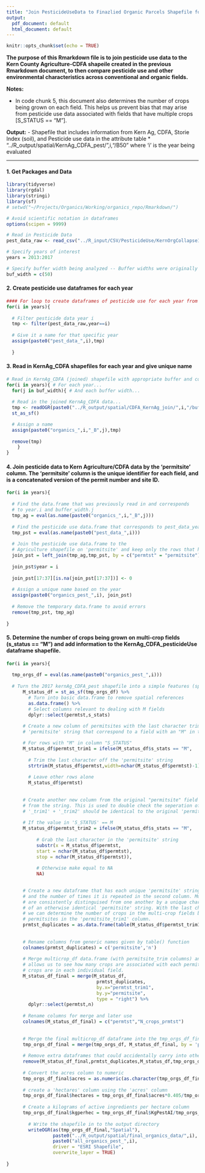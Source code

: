 ```yaml
---
title: "Join PesticideUseData to Finazlied Organic Parcels Shapefile for all years"
output:
  pdf_document: default
  html_document: default
---
```


```r
knitr::opts_chunk$set(echo = TRUE)
```

**The purpose of this Rmarkdown file is to join pesticide use data to the Kern County Agriculture-CDFA shapeile created in the previous Rmarkdown document, to then compare pesticide use  and other environmental characteristics across conventional and organic fields.**  


**Notes:**

- In code chunk 5, this document also determines the number of crops being grown on each field. This helps us prevent bias that may arise from pesticide use data associated with fields that have multiple crops [S_STATUS == "M"].

**Output:**
- Shapefile that includes information from Kern Ag, CDFA, Storie Index (soil), and Pesticide use data in the attribute table
      * "../R_output/spatial/KernAg_CDFA_pest/",i,"/B50"
       where 'i' is the year being evaluated

---


#### 1. Get Packages and Data
```r

library(tidyverse)
library(rgdal)
library(stringi)
library(sf)
# setwd("~/Projects/Organics/Working/organics_repo/Rmarkdown/")

# Avoid scientific notation in dataframes
options(scipen = 9999) 

# Read in Pesticide Data 
pest_data_raw <- read_csv("../R_input/CSV/PesticideUse/KernOrgCollapse1317.csv")

# Specify years of interest
years = 2013:2017

# Specify buffer width being analyzed -- Buffer widths were originally implemented in the Kern Agriculture CDFA Parcel spatial join. 
buf_width = c(50)
```

#### 2. Create pesticide use dataframes for each year
```r

#### For loop to create dataframes of pesticide use for each year from 2013:2017
for(i in years){ 
  
  # Filter pesticide data year i
  tmp <- filter(pest_data_raw,year==i)
  
  # Give it a name for that specific year
  assign(paste0("pest_data_",i),tmp)
  
  }

```


#### 3. Read in KernAg_CDFA shapefiles for each year and give unique name
```r

# Read in KernAg_CDFA (joined) shapefile with appropriate buffer and convert to spatial dataframe
for(i in years){ # For each year...
  for(j in buf_width){ # And each buffer width...
  
  # Read in the joined KernAg_CDFA data...
  tmp <- readOGR(paste0("../R_output/spatial/CDFA_KernAg_join/",i,"/buffer",j,"/all_organics_",i,".shp")) %>% 
  st_as_sf()

  # Assign a name
  assign(paste0("organics_",i,"_B",j),tmp)
  
  remove(tmp)
    }
}

```


#### 4. Join pesticide data to Kern Agriculture/CDFA data by the 'permitsite' column. The 'permitsite' column is the unique identifier for each field, and is a concatenated version of the permit number and site ID. 
```r

for(i in years){
  
  # Find the data.frame that was previously read in and corresponds 
  # to year.i and buffer_width.j
  tmp_ag = eval(as.name(paste0("organics_",i,"_B",j)))
  
  # Find the pesticide use data.frame that corresponds to pest_data_year.i
  tmp_pst = eval(as.name(paste0("pest_data_",i)))
  
  # Join the pesticide use data.frame to the 
  # Agriculture shapefile on 'permitsite' and keep only the rows that had mathches
  join_pst = left_join(tmp_ag,tmp_pst, by = c("permtst" = "permitsite"))
  
  join_pst$year = i
  
  join_pst[17:37][is.na(join_pst[17:37])] <- 0
  
  # Assign a unique name based on the year
  assign(paste0("organics_pest_",i), join_pst)
  
  # Remove the temporary data.frame to avoid errors
  remove(tmp_pst, tmp_ag)
  
}
```

#### 5. Determine the number of crops being grown on multi-crop fields (s_status == "M") and add information to the KernAg_CDFA_pesticideUse dataframe shapefile.
```r

for(i in years){
  
  tmp_orgs_df = eval(as.name(paste0("organics_pest_",i)))
      
  # Turn the 2017 kernAg_CDFA_pest shapefile into a simple features (spatial) data.frame
      M_status_df = st_as_sf(tmp_orgs_df) %>% 
        # Turn into basic data.frame to remove spatial references
        as.data.frame() %>% 
        # Select columns relevant to dealing with M fields
        dplyr::select(permtst,s_stats)
  
      # Create a new column of permitsites with the last character trimmed from each 
      # 'permitsite' string that correspond to a field with an "M" in the "S_STATUS" column.

      # For rows with "M" in column "S_STATUS"
      M_status_df$permtst_trim1 = ifelse(M_status_df$s_stats == "M", 
          
        # Trim the last character off the 'permitsite' string
        strtrim(M_status_df$permtst,width=nchar(M_status_df$permtst)-1),
    
        # Leave other rows alone
        M_status_df$permtst)
    
      
      # Create another new column from the original "permitsite" field with only the last character 
      # from the string. This is used to double check the seperation of characters in the step above. If concatenated,
      # '_trim1' + '_trim2' should be identical to the original 'permitsite' string.  
      
      # If the value in 'S_STATUS' == M
      M_status_df$permtst_trim2 = ifelse(M_status_df$s_stats == "M",
                                     
           # Grab the last character in the 'permitsite' string
           substr(x = M_status_df$permtst,
           start = nchar(M_status_df$permtst),
           stop = nchar(M_status_df$permtst)), 
        
           # Otherwise make equal to NA
           NA)

      
      # Create a new dataframe that has each unique 'permitsite' string in the first column
      # and the number of times it is repeated in the second column. Multi-crop fields (S_STATUS == M) 
      # are consistently distinguised from one another by a unique character at the end (right side) 
      # of an otherwise identical 'permitsite' string. With the last character trimmed off of those strings, 
      # we can determine the number of crops in the multi-crop fields based on the number of duplicate
      # permitsites in the 'permitsite_trim1' column.
      prmtst_duplicates = as.data.frame(table(M_status_df$permtst_trim1))
      
      
      # Rename columns from generic names given by table() function
      colnames(prmtst_duplicates) = c('permitsite','n')
      
      # Merge multicrop_df data.frame (with permitsite_trim columns) and prmtst_dups data.frame. This merge 
      # allows us to see how many crops are associated with each permitsite i.e. how many 
      # crops are in each individual field. 
      M_status_df_final = merge(M_status_df, 
                                 prmtst_duplicates, 
                                 by.x="permtst_trim1", 
                                 by.y="permitsite", 
                                 type = "right") %>% 
        dplyr::select(permtst,n)
      
      # Rename columns for merge and later use
      colnames(M_status_df_final) = c("permtst","N_crops_prmtst")
      
      
      # Merge the final multicrop_df dataframe into the tmp_orgs_df_final simple features data.frame
      tmp_orgs_df_final = merge(tmp_orgs_df, M_status_df_final, by = 'permtst')
      
      # Remove extra dataframes that could accidentally carry into other years
      remove(M_status_df_final,prmtst_duplicates,M_status_df,tmp_orgs_df)
      
      # Convert the acres column to numeric
      tmp_orgs_df_final$acres = as.numeric(as.character(tmp_orgs_df_final$acres))
      
      # create a 'hectares' column using the 'acres' column
      tmp_orgs_df_final$hectares = tmp_orgs_df_final$acres*0.405/tmp_orgs_df_final$N_crops_prmtst
      
      # Create a kilograms of active ingredients per hectare column
      tmp_orgs_df_final$kgperhec = tmp_orgs_df_final$KgPestAI/tmp_orgs_df_final$hectares
      
        # Write the shapefile in to the output directory
        writeOGR(as(tmp_orgs_df_final,"Spatial"),
                 paste0("../R_output/spatial/final_organics_data/",i),
                 paste0("all_organics_pest_",i),
                 driver = "ESRI Shapefile",
                 overwrite_layer = TRUE)
      
}


```




